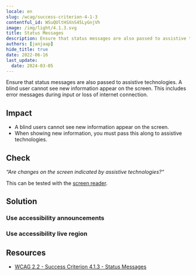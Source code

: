 ```yaml
---
locale: en
slug: /wcag/success-criterion-4-1-3
contentful_id: WSuQUltHSXnS45LyGnjVh
image: /img/light/4.1.3.svg
title: Status Messages
description: Ensure that status messages are also passed to assistive technologies.
authors: [janjaap]
hide_title: true
date: 2022-06-16
last_update:
  date: 2024-03-05
---
```


<Hero
  title="Status Messages"
  imageSrc="/img/light/4.1.3.svg"
  alt="WCAG 4.1.3 - Logo"
  prefix="Success Criterion 4.1.3"
  suffix="Level AA"
/>

Ensure that status messages are also passed to assistive technologies. A blind user cannot see new information appear on the screen. This includes error messages during input or loss of internet connection.

## Impact

- A blind users cannot see new information appear on the screen.
- When showing new information, you must pass this along to assistive technologies.

## Check

*“Are changes on the screen indicated by assistive technologies?“*

This can be tested with the [screen reader](/en/stats/screen-reader).

## Solution

### Use accessibility announcements

<CodeSample id="accessibility-announcement" locale="en"/>

### Use accessibility live region

<CodeSample id="accessibility-live-region" locale="en"/>

## Resources

- [WCAG 2.2 - Success Criterion 4.1.3 - Status Messages](https://www.w3.org/TR/WCAG22/#status-messages)
